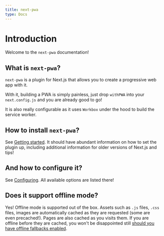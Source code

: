 ```yaml
---
title: next-pwa
type: Docs
---
```


# Introduction

Welcome to the `next-pwa` documentation!

## What is `next-pwa`?

`next-pwa` is a plugin for Next.js that allows you to create a progressive web app with it.

With it, building a PWA is simply painless, just drop `withPWA` into your `next.config.js` and you are already good to go!

It is also really configurable as it uses `Workbox` under the hood to build the service worker.

## How to install `next-pwa`?

See [Getting started](/docs/next-pwa/getting-started). It should have abundant information on how to set the plugin up, including additional information for
older versions of Next.js and tips!

## And how to configure it?

See [Configuring](/docs/next-pwa/configuring). All available options are listed there!

## Does it support offline mode?

Yes! Offline mode is supported out of the box. Assets such as `.js` files, `.css` files, images are automatically cached as they are requested (some are even
precached!). Pages are also cached as you visits them. If you are offline before they are cached, you won't be disappointed still [should you have offline
fallbacks enabled](/docs/next-pwa/offline-fallbacks).
